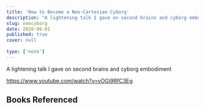 ```yaml
---
title: 'How to Become a Neo-Cartesian Cyborg'
description: "A lightening talk I gave on second brains and cyborg embodiment"
slug: neocyborg
date: 2020-06-01
published: true
cover: null
 
type: ['note']
---
```



A lightening talk I gave on second brains and cyborg embodiment

https://www.youtube.com/watch?v=yOGi9RfC3Eg

## Books Referenced

<Book
      slug="/mwlb"
      title="Metaphors We Live By"
      author='George Lakoff'
/>

<Book
      slug="/mwlb"
      title="Natural Born Cyborgs"
      author='Andy Clark'
/>